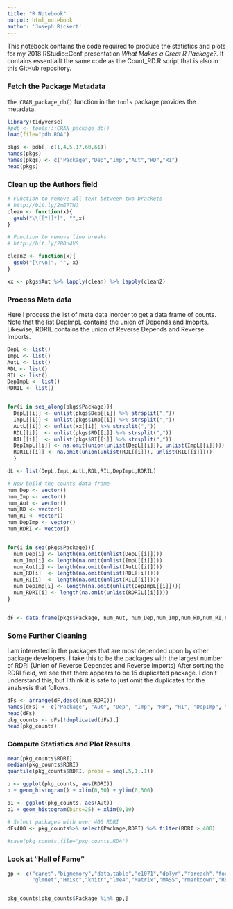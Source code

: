 ```yaml
---
title: "R Notebook"
output: html_notebook
author: 'Joseph Rickert'
---
```


This notebook contains the code required to produce the statistics and plots for my 2018 RStudio::Conf presentation *What Makes a Great R Package?*. It contains essentiallt the same code as the Count_RD.R script that is also in this GitHub repository.

### Fetch the Package Metadata
`The CRAN_package_db()` function in the `tools` package provides the metadata. 
```r
library(tidyverse)
#pdb <- tools:::CRAN_package_db()
load(file="pdb.RDA")

pkgs <- pdb[, c(1,4,5,17,60,61)]
names(pkgs) 
names(pkgs) <- c("Package","Dep","Imp","Aut","RD","RI")
head(pkgs)
``` 


### Clean up the Authors field
```r
# Function to remove all text between two brackets
# http://bit.ly/2mE7TNJ
clean <- function(x){
  gsub("\\[[^]]*]", "",x)
}

# Function to remove line breaks
# http://bit.ly/2B0n4VS

clean2 <- function(x){
  gsub("[\r\n]", "", x)
}

xx <- pkgs$Aut %>% lapply(clean) %>% lapply(clean2)
``` 

### Process Meta data
Here I process the list of meta data inorder to get a data frame of counts. Note that the list DepImpL contains the union of Depends and Imoprts. Likewise, RDRIL contains the union of Reverse Depends and Reverse Imports.
```r
DepL <- list()
ImpL <- list()
AutL <- list()
RDL <- list()
RIL <- list()
DepImpL <- list()
RDRIL <- list()


for(i in seq_along(pkgs$Package)){
  DepL[[i]] <- unlist(pkgs$Dep[[i]] %>% strsplit(","))
  ImpL[[i]] <- unlist(pkgs$Imp[[i]] %>% strsplit(","))
  AutL[[i]] <- unlist(xx[[i]] %>% strsplit(","))
  RDL[[i]]  <- unlist(pkgs$RD[[i]] %>% strsplit(","))
  RIL[[i]]  <- unlist(pkgs$RI[[i]] %>% strsplit(","))
  DepImpL[[i]] <- na.omit(union(unlist(DepL[[i]]), unlist(ImpL[[i]])))
  RDRIL[[i]] <- na.omit(union(unlist(RDL[[i]]), unlist(RIL[[i]])))
  }

dL <- list(DepL,ImpL,AutL,RDL,RIL,DepImpL,RDRIL)

# Now build the counts data frame
num_Dep <- vector()
num_Imp <- vector()
num_Aut <- vector()
num_RD <- vector()
num_RI <- vector()
num_DepImp <- vector()
num_RDRI <- vector()


for(i in seq(pkgs$Package)){
  num_Dep[i] <- length(na.omit(unlist(DepL[[i]])))
  num_Imp[i] <- length(na.omit(unlist(ImpL[[i]])))
  num_Aut[i] <- length(na.omit(unlist(AutL[[i]])))
  num_RD[i]  <- length(na.omit(unlist(RDL[[i]])))
  num_RI[i]  <- length(na.omit(unlist(RIL[[i]])))
  num_DepImp[i] <- length(na.omit(unlist(DepImpL[[i]])))
  num_RDRI[i] <- length(na.omit(unlist(RDRIL[[i]])))
}


dF <- data.frame(pkgs$Package, num_Aut, num_Dep,num_Imp,num_RD,num_RI,num_DepImp,num_RDRI)
```  

### Some Further Cleaning
I am interested in the packages that are most depended upon by other package developers. I take this to be the packages with the largest number of RDRI (Union of Reverse Dependes and Reverse Imports) After sorting the RDRI field, we see that there appears to be 15 duplicated package. I don't understand this, but I think it is safe to just omit the duplicates for the analsysis that follows.

```r
dFs <- arrange(dF,desc((num_RDRI)))
names(dFs) <- c("Package", "Aut", "Dep", "Imp", "RD", "RI", "DepImp", "RDRI")
head(dFs)
pkg_counts <- dFs[!duplicated(dFs),]
head(pkg_counts)
```  


### Compute Statistics and Plot Results
```r
mean(pkg_counts$RDRI) 
median(pkg_counts$RDRI)
quantile(pkg_counts$RDRI, probs = seq(.5,1,.1))

p <- ggplot(pkg_counts, aes(RDRI))
p + geom_histogram() + xlim(0,50) + ylim(0,500)

p1 <- ggplot(pkg_counts, aes(Aut))
p1 + geom_histogram(bins=25) + xlim(0,10)

# Select packages with over 400 RDRI
dFs400 <- pkg_counts%>% select(Package,RDRI) %>% filter(RDRI > 400)
  
#save(pkg_counts,file="pkg_counts.RDA")
```   

### Look at "Hall of Fame"
```r
gp <- c("caret","bigmemory","data.table","e1071","dplyr","foreach","forecast","ggplot2",
        "glmnet","Hmisc","knitr","lme4","Matrix","MASS","rmarkdown","Rcpp","shiny","sp","XML","zoo")


pkg_counts[pkg_counts$Package %in% gp,]
``` 


